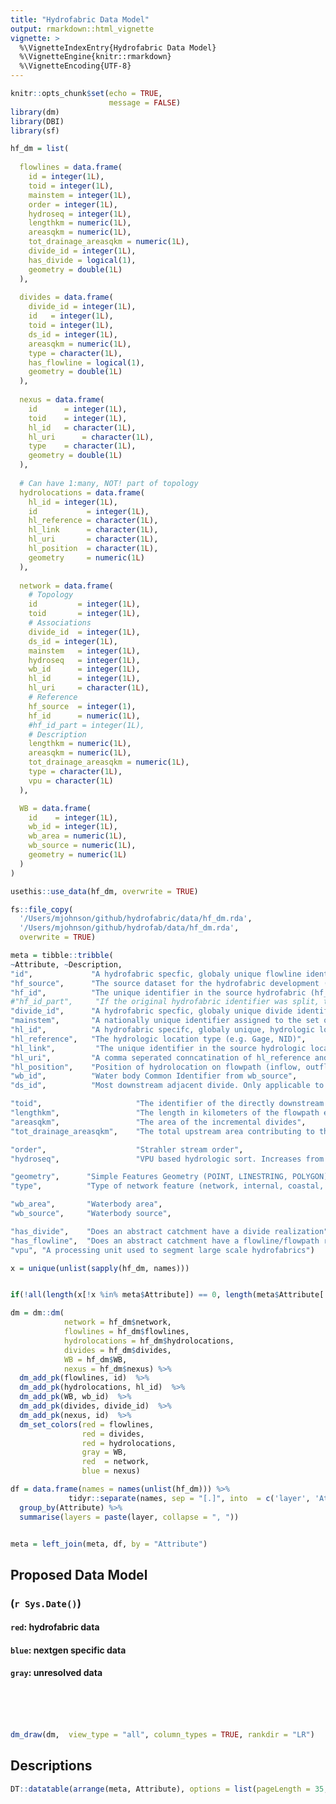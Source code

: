 ```yaml
---
title: "Hydrofabric Data Model"
output: rmarkdown::html_vignette
vignette: >
  %\VignetteIndexEntry{Hydrofabric Data Model}
  %\VignetteEngine{knitr::rmarkdown}
  %\VignetteEncoding{UTF-8}
---
```



```r
knitr::opts_chunk$set(echo = TRUE, 
                      message = FALSE)
library(dm)
library(DBI)
library(sf)
```

```r

hf_dm = list(
  
  flowlines = data.frame(
    id = integer(1L),
    toid = integer(1L),
    mainstem = integer(1L),
    order = integer(1L),
    hydroseq = integer(1L),
    lengthkm = numeric(1L),
    areasqkm = numeric(1L),
    tot_drainage_areasqkm = numeric(1L),
    divide_id = integer(1L),
    has_divide = logical(1),
    geometry = double(1L)
  ),
  
  divides = data.frame(
    divide_id = integer(1L),
    id   = integer(1L),
    toid = integer(1L),
    ds_id = integer(1L),
    areasqkm = numeric(1L),
    type = character(1L),
    has_flowline = logical(1),
    geometry = double(1L)
  ),
  
  nexus = data.frame(
    id      = integer(1L),
    toid    = integer(1L),
    hl_id   = character(1L),
    hl_uri      = character(1L),
    type    = character(1L),
    geometry = double(1L)
  ),
  
  # Can have 1:many, NOT! part of topology 
  hydrolocations = data.frame(
    hl_id = integer(1L),
    id           = integer(1L),
    hl_reference = character(1L),
    hl_link      = character(1L),
    hl_uri       = character(1L),
    hl_position  = character(1L),
    geometry     = numeric(1L)
  ),
  
  network = data.frame(
    # Topology
    id         = integer(1L),
    toid       = integer(1L),
    # Associations
    divide_id  = integer(1L),
    ds_id = integer(1L),
    mainstem   = integer(1L),
    hydroseq   = integer(1L),
    wb_id      = integer(1L), 
    hl_id      = integer(1L),
    hl_uri     = character(1L),
    # Reference
    hf_source  = integer(1),
    hf_id      = numeric(1L),
    #hf_id_part = integer(1L),
    # Description
    lengthkm = numeric(1L),
    areasqkm = numeric(1L),
    tot_drainage_areasqkm = numeric(1L),
    type = character(1L),
    vpu = character(1L)
  ),

  WB = data.frame(
    id    = integer(1L),
    wb_id = integer(1L),
    wb_area = numeric(1L),
    wb_source = numeric(1L),
    geometry = numeric(1L)
  ) 
)
```

```r

usethis::use_data(hf_dm, overwrite = TRUE)

fs::file_copy(
  '/Users/mjohnson/github/hydrofabric/data/hf_dm.rda',
  '/Users/mjohnson/github/hydrofab/data/hf_dm.rda',
  overwrite = TRUE)

meta = tibble::tribble(
~Attribute, ~Description,
"id",             "A hydrofabric specfic, globaly unique flowline identifier",
"hf_source",      "The source dataset for the hydrofabric development (e.g. NHDPlusV2)",
"hf_id",          "The unique identifier in the source hydrofabric (hf_source)",
#"hf_id_part",     "If the original hydrofabric identifier was split, the subpart. Parts increase from outlet to inlet",
"divide_id",      "A hydrofabric specfic, globaly unique divide identifier",
"mainstem",       "A nationally unique identifier assigned to the set of flowlines that compose a stream from its headwater to its mouth",
"hl_id",          "A hydrofabric specifc, globaly unique, hydrologic location identifier",
"hl_reference",   "The hydrologic location type (e.g. Gage, NID)",
"hl_link",         "The unique identifier in the source hydrologic location dataset.",
"hl_uri",         "A comma seperated conncatination of hl_reference and hl_link that mirrors thse used in the NLDI",
"hl_position",    "Position of hydrolocation on flowpath (inflow, outflow, along)",
"wb_id",          "Water body Common Identifier from wb_source",
"ds_id",          "Most downstream adjacent divide. Only applicable to internal catchments",

"toid",                     "The identifier of the directly downstream flowpath/flowline",
"lengthkm",                 "The length in kilometers of the flowpath element",
"areasqkm",                 "The area of the incremental divides",
"tot_drainage_areasqkm",    "The total upstream area contributing to the feature",

"order",                    "Strahler stream order",
"hydroseq",                 "VPU based hydrologic sort. Increases from downstream to upstream",

"geometry",      "Simple Features Geometry (POINT, LINESTRING, POLYGON)",
"type",          "Type of network feature (network, internal, coastal, connector)",

"wb_area",       "Waterbody area",
"wb_source",     "Waterbody source",

"has_divide",    "Does an abstract catchment have a divide realization",
"has_flowline",  "Does an abstract catchment have a flowline/flowpath realization",
"vpu", "A processing unit used to segment large scale hydrofabrics")

x = unique(unlist(sapply(hf_dm, names)))


if(!all(length(x[!x %in% meta$Attribute]) == 0, length(meta$Attribute[!meta$Attribute %in% x]) == 0)){stop()}

dm = dm::dm(
            network = hf_dm$network,
            flowlines = hf_dm$flowlines,
            hydrolocations = hf_dm$hydrolocations,
            divides = hf_dm$divides,
            WB = hf_dm$WB,
            nexus = hf_dm$nexus) %>% 
  dm_add_pk(flowlines, id)  %>% 
  dm_add_pk(hydrolocations, hl_id)  %>% 
  dm_add_pk(WB, wb_id)  %>% 
  dm_add_pk(divides, divide_id)  %>% 
  dm_add_pk(nexus, id)  %>% 
  dm_set_colors(red = flowlines, 
                red = divides,
                red = hydrolocations,
                gray = WB, 
                red  = network,
                blue = nexus)

df = data.frame(names = names(unlist(hf_dm))) %>% 
             tidyr::separate(names, sep = "[.]", into  = c('layer', 'Attribute')) %>% 
  group_by(Attribute) %>% 
  summarise(layers = paste(layer, collapse = ", "))


meta = left_join(meta, df, by = "Attribute")

```


## Proposed Data Model 
### (`r Sys.Date()`)
#### `red`:  hydrofabric data
#### `blue`: nextgen specific data
#### `gray`: unresolved data


<br><br><br>

```r
dm_draw(dm,  view_type = "all", column_types = TRUE, rankdir = "LR")
```

## Descriptions 

```r
DT::datatable(arrange(meta, Attribute), options = list(pageLength = 35, dom = 't'), rownames = FALSE)
```